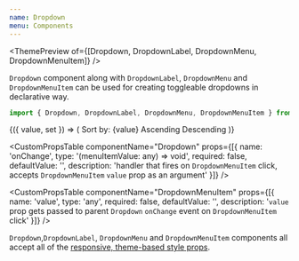 ```yaml
---
name: Dropdown
menu: Components
---
```



<ThemePreview of={[Dropdown, DropdownLabel, DropdownMenu, DropdownMenuItem]} />

`Dropdown` component along with `DropdownLabel`, `DropdownMenu` and `DropdownMenuItem` can be used for creating toggleable dropdowns in declarative way.

```javascript
import { Dropdown, DropdownLabel, DropdownMenu, DropdownMenuItem } from '@deity/falcon-ui';
```

<Playground>
  <Box css={{height: 150}}>
    <Value initial="acending">
       {({ value, set }) => (
          <Dropdown onChange={set}>
            <DropdownLabel>
                Sort by: {value}
            </DropdownLabel>
            <DropdownMenu>
              <DropdownMenuItem value="ascending">
                  Ascending
              </DropdownMenuItem>
              <DropdownMenuItem value="descending">
                  Descending
              </DropdownMenuItem>
            </DropdownMenu>
          </Dropdown>
        )}
    </Value>
  </Box>
</Playground>

<CustomPropsTable componentName="Dropdown" props={[{
  name: 'onChange',
  type: '(menuItemValue: any) => void',
  required: false,
  defaultValue: '',
  description: 'handler that fires on <code>DropdownMenuItem</code> click, accepts <code>DropdownMenuItem</code> <code>value</code> prop as an argument'
  }]}
 />

<CustomPropsTable componentName="DropdownMenuItem" props={[{
  name: 'value',
  type: 'any',
  required: false,
  defaultValue: '',
  description: '<code>value</code> prop gets passed to parent <code>Dropdown</code> <code>onChange</code> event on <code>DropdownMenuItem</code> click'
  }]}
 />


`Dropdown`,`DropdownLabel`, `DropdownMenu` and `DropdownMenuItem` components all accept all of the [responsive, theme-based style props](/responsive-props).
